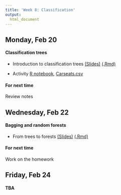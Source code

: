 ```yaml
---
title: 'Week 8: Classification'
output:
  html_document
---
```


## Monday, Feb 20

#### Classification trees

* Introduction to classification trees [(Slides)](http://htmlpreview.github.io/?https://github.com/cmsc205/notes/blob/master/day16/classification-trees.html)  <a href="https://raw.githubusercontent.com/cmsc205/notes/master/day16/classification-trees.Rmd"download>(.Rmd)</a>

* Activity <a href="classification-tree-lab"download>R notebook</a>, [Carseats.csv](https://raw.githubusercontent.com/cmsc205/notes/master/day16/Carseats.csv)

#### For next time

Review notes

## Wednesday, Feb 22

#### Bagging and random forests

* From trees to forests [(Slides)](http://htmlpreview.github.io/?https://github.com/cmsc205/notes/blob/master/day17/random-forests.html)  <a href="https://raw.githubusercontent.com/cmsc205/notes/master/day17/random-forests.Rmd"download>(.Rmd)</a>

#### For next time

Work on the homework


## Friday, Feb 24

#### TBA
